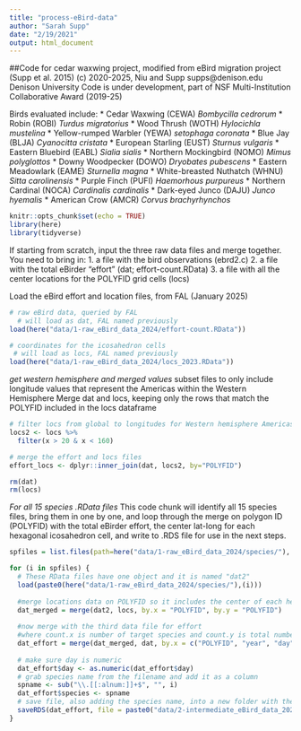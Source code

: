 ```yaml
---
title: "process-eBird-data"
author: "Sarah Supp"
date: "2/19/2021"
output: html_document
---
```


##Code for cedar waxwing project, modified from eBird migration project (Supp et al. 2015)
(c) 2020-2025, Niu and Supp
supps@denison.edu
Denison University
Code is under development, part of NSF Multi-Institution Collaborative Award (2019-25)

Birds evaluated include: 
* Cedar Waxwing (CEWA) _Bombycilla cedrorum_
* Robin (ROBI) _Turdus migratorius_
* Wood Thrush (WOTH) _Hylocichla mustelina_
* Yellow-rumped Warbler (YEWA) _setophaga coronata_
* Blue Jay (BLJA) _Cyanocitta cristata_
* European Starling (EUST) _Sturnus vulgaris_
* Eastern Bluebird (EABL) _Sialia sialis_
* Northern Mockingbird (NOMO) _Mimus polyglottos_
* Downy Woodpecker (DOWO) _Dryobates pubescens_
* Eastern Meadowlark (EAME) _Sturnella magna_
* White-breasted Nuthatch (WHNU) _Sitta carolinensis_
* Purple Finch (PUFI) _Haemorhous purpureus_
* Northern Cardinal (NOCA) _Cardinalis cardinalis_
* Dark-eyed Junco (DAJU) _Junco hyemalis_
* American Crow (AMCR) _Corvus brachyrhynchos_


```r
knitr::opts_chunk$set(echo = TRUE)
library(here)
library(tidyverse)
```

If starting from scratch, input the three raw data files and merge together.
You need to bring in: 
1. a file with the bird observations (ebrd2.c)
2. a file with the total eBirder "effort" (dat; effort-count.RData)
3. a file with all the center locations for the POLYFID grid cells (locs)

Load the eBird effort and location files, from FAL (January 2025)
```r
# raw eBird data, queried by FAL
  # will load as dat, FAL named previously
load(here("data/1-raw_eBird_data_2024/effort-count.RData"))

# coordinates for the icosahedron cells
 # will load as locs, FAL named previously
load(here("data/1-raw_eBird_data_2024/locs_2023.RData")) 
```

*get western hemisphere and merged values*
subset files to only include longitude values that represent the Americas within the Western Hemisphere 
Merge dat and locs, keeping only the rows that match the POLYFID included in the locs dataframe
```r
# filter locs from global to longitudes for Western hemisphere Americas
locs2 <- locs %>%
  filter(x > 20 & x < 160)

# merge the effort and locs files
effort_locs <- dplyr::inner_join(dat, locs2, by="POLYFID")

rm(dat)
rm(locs)
```


*For all 15 species .RData files*
This code chunk will identify all 15 species files, bring them in one by one, and loop through the merge on polygon ID (POLYFID) with the total eBirder effort, the center lat-long for each hexagonal icosahedron cell, and write to .RDS file for use in the next steps.
```r
spfiles = list.files(path=here("data/1-raw_eBird_data_2024/species/"), pattern=glob2rx("*.RData"))

for (i in spfiles) {
  # These RData files have one object and it is named "dat2" 
  load(paste0(here("data/1-raw_eBird_data_2024/species/"),(i)))
  
  #merge locations data on POLYFID so it includes the center of each hex cell (LONGITUDE.y, LATITUDE.y)
  dat_merged = merge(dat2, locs, by.x = "POLYFID", by.y = "POLYFID")
  
  #now merge with the third data file for effort 
  #where count.x is number of target species and count.y is total number of eBird records (including those without the target species)
  dat_effort = merge(dat_merged, dat, by.x = c("POLYFID", "year", "day"), by.y = c("POLYFID","year",  "day")) 
  
  # make sure day is numeric
  dat_effort$day <- as.numeric(dat_effort$day) 
  # grab species name from the filename and add it as a column
  spname <- sub("\\.[[:alnum:]]+$", "", i)
  dat_effort$species <- spname
  # save file, also adding the species name, into a new folder with the species + effort merged datasets
  saveRDS(dat_effort, file = paste0("data/2-intermediate_eBird_data_2024/effort-merged_data/dat_effort_", spname, ".rds"))
}
```

